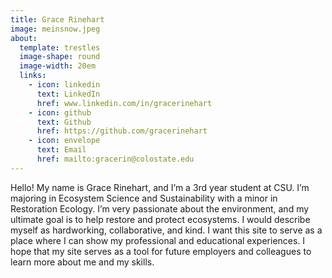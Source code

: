 ```yaml
---
title: Grace Rinehart
image: meinsnow.jpeg
about:
  template: trestles
  image-shape: round
  image-width: 20em
  links: 
    - icon: linkedin
      text: LinkedIn
      href: www.linkedin.com/in/gracerinehart
    - icon: github
      text: Github
      href: https://github.com/gracerinehart
    - icon: envelope
      text: Email
      href: mailto:gracerin@colostate.edu 
---
```


Hello! My name is Grace Rinehart, and I'm a 3rd year student at CSU. I'm majoring in Ecosystem Science and Sustainability with a minor in Restoration Ecology. I'm very passionate about the environment, and my ultimate goal is to help restore and protect ecosystems. I would describe myself as hardworking, collaborative, and kind. I want this site to serve as a place where I can show my professional and educational experiences. I hope that my site serves as a tool for future employers and colleagues to learn more about me and my skills.
